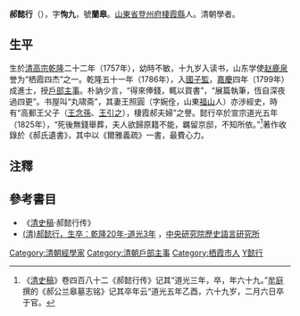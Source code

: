 '''郝懿行'''（{{bd|1757年||1825年|catIdx=H郝}}），字'''恂九'''，號'''蘭皋'''。[[山東省|山東省]][[登州府|登州府]][[棲霞縣|棲霞縣]]人。清朝學者。

== 生平 ==
生於[[清高宗|清高宗]][[乾隆|乾隆]]二十二年（1757年），幼時不敏，十九岁入{{link-gan|縣學|縣學}}读书，山东学使[[趙佑|赵鹿泉]]誉为“栖霞四杰”之一。乾隆五十一年（1786年），入[[國子監|國子監]]，[[嘉慶|嘉慶]]四年（1799年）成進士，授[[戶部主事|戶部主事]]。朴訥少言，“得來俸錢，輒以買書”，“展篇執筆，恆自深夜過四更”。书屋叫“丸啸斋”，其妻王照圓（字婉佺，山東[[福山|福山]]人）亦渉經史，時有“高郵王父子（[[王念孫|王念孫]]、[[王引之|王引之]]），棲霞郝夫婦”之譽。懿行卒於宣宗道光五年（1825年），“死後無錢舉葬，夫人欲歸原籍不能，羈留京邸，不知所依。”<ref>《[[清史稿|清史稿]]》卷四百八十二《郝懿行传》记其“道光三年，卒，年六十九。”[[牟庭|牟庭]]撰的《郝公兰皋墓志铭》记其卒年云“道光五年乙酉，六十九岁，二月六日卒于官。</ref>著作收錄於《郝氏遺書》，其中以《爾雅義疏》一書，最費心力。

==注釋==
{{reflist}}

==參考書目==
*《[[清史稿|清史稿]]·郝懿行传》
*[http://archive.ihp.sinica.edu.tw/ttscgi/ttsquery?0:0:mctauac:TM%3D%B0q%C5t%A6%E6 (清)郝懿行，生卒：乾隆20年-道光3年] {{Wayback|url=http://archive.ihp.sinica.edu.tw/ttscgi/ttsquery?0:0:mctauac:TM%3D%B0q%C5t%A6%E6 |date=20190609214825 }}，[[中央研究院|中央研究院]][[中央研究院歷史語言研究所|歷史語言研究所]]

{{嘉庆四年己未科殿试金榜}}
{{Authority control}}
{{DEFAULTSORT:H}}
[[Category:清朝經學家|Category:清朝經學家]]
[[Category:清朝戶部主事|Category:清朝戶部主事]]
[[Category:栖霞市人|Category:栖霞市人]]
[[Category:郝姓|Y懿行]]